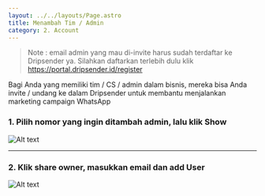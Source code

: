 ```yaml
---
layout: ../../layouts/Page.astro
title: Menambah Tim / Admin
category: 2. Account
---
```


> Note : email admin yang mau di-invite harus sudah terdaftar ke Dripsender ya. Silahkan daftarkan terlebih dulu klik https://portal.dripsender.id/register

Bagi Anda yang memiliki tim / CS / admin dalam bisnis, mereka bisa Anda invite / undang ke dalam Dripsender untuk membantu menjalankan marketing campaign WhatsApp

### 1. Pilih nomor yang ingin ditambah admin, lalu klik Show
![Alt text](/assets/docs/addTeam1.jpg "Invite Team")

---

### 2. Klik share owner, masukkan email dan add User
![Alt text](/assets/docs/addTeam2.jpg "Invite Team")

